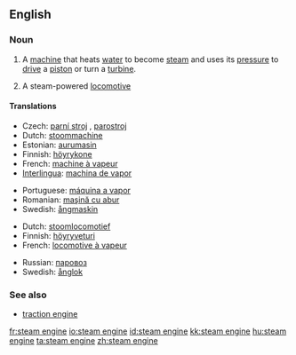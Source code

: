 ==English==

===Noun===
{{en-noun|sg=[[steam]] [[engine]]}}

# A [[machine]] that heats [[water]] to become [[steam]] and uses its [[pressure]] to [[drive]] a [[piston]] or turn a [[turbine]].
# {{UK}} A steam-powered [[locomotive]]

====Translations====
{{trans-top|machine}}
*Czech: [[parní stroj]] {{m}}, [[parostroj]] {{m}}
*Dutch: [[stoommachine]] {{f}}
*Estonian: [[aurumasin]]
*Finnish: [[höyrykone]]
*French: [[machine à vapeur]] {{f}}
*[[Interlingua]]: [[machina de vapor]]
{{trans-mid}}
*Portuguese: [[máquina a vapor]] {{f}}
*Romanian: [[maşină cu abur]]
*Swedish: [[ångmaskin]] {{c}}
{{trans-bottom}}

{{trans-top|locomotive}}
*Dutch: [[stoomlocomotief]] 
*Finnish: [[höyryveturi]]
*French: [[locomotive à vapeur]] {{f}}
{{trans-mid}}
*Russian: [[паровоз]] 
*Swedish: [[ånglok]] {{n}}
{{trans-bottom}}

===See also===
*[[traction engine]]

[[fr:steam engine]]
[[io:steam engine]]
[[id:steam engine]]
[[kk:steam engine]]
[[hu:steam engine]]
[[ta:steam engine]]
[[zh:steam engine]]